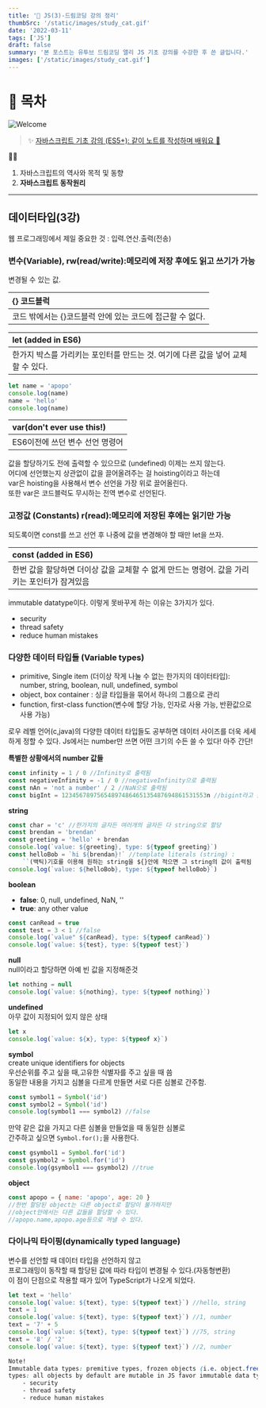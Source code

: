 ```yaml
---
title: '🎉 JS(3)-드림코딩 강의 정리'
thumbSrc: '/static/images/study_cat.gif'
date: '2022-03-11'
tags: ['JS']
draft: false
summary: '본 포스트는 유투브 드림코딩 앨리 JS 기초 강의를 수강한 후 쓴 글입니다.'
images: ['/static/images/study_cat.gif']
---
```


# 📌 목차

![Welcome](/static/images/study_cat.gif)

> ✨ [자바스크립트 기초 강의 (ES5+): 같이 노트를 작성하며 배워요 📒](https://www.youtube.com/playlist?list=PLv2d7VI9OotTVOL4QmPfvJWPJvkmv6h-2)

💁🏻

1.  자바스크립트의 역사와 목적 및 동향
2.  **자바스크립트 동작원리**

---

## **데이터타입**(3강)

웹 프로그래밍에서 제일 중요한 것 : 입력.연산.출력(전송)

### **변수(Variable), rw(read/write):메모리에 저장 후에도 읽고 쓰기가 가능**

변경될 수 있는 값.

| {} 코드블럭                                               |
| :-------------------------------------------------------- |
| 코드 밖에서는 {}코드블럭 안에 있는 코드에 접근할 수 없다. |

| let (added in ES6)                                                               |
| :------------------------------------------------------------------------------- |
| 한가지 박스를 가리키는 포인터를 만드는 것. 여기에 다른 값을 넣어 교체할 수 있다. |

```js
let name = 'apopo'
console.log(name)
name = 'hello'
console.log(name)
```

| var(don't ever use this!)       |
| :------------------------------ |
| ES6이전에 쓰던 변수 선언 명령어 |

값을 할당하기도 전에 출력할 수 있으므로 (undefined) 이제는 쓰지 않는다.<br />
어디에 선언했는지 상관없이 값을 끌어올려주는 걸 hoisting이라고 하는데<br />
var은 hoisting을 사용해서 변수 선언을 가장 위로 끌어올린다.<br />
또한 var은 코드블럭도 무시하는 전역 변수로 선언된다.

### **고정값 (Constants) r(read):메모리에 저장된 후에는 읽기만 가능**

되도록이면 const를 쓰고 선언 후 나중에 값을 변경해야 할 때만 let을 쓰자.

| const (added in ES6)                                                                         |
| :------------------------------------------------------------------------------------------- |
| 한번 값을 할당하면 더이상 값을 교체할 수 없게 만드는 명령어. 값을 가리키는 포인터가 잠겨있음 |

immutable datatype이다.
이렇게 못바꾸게 하는 이유는 3가지가 있다.

- security
- thread safety
- reduce human mistakes

### **다양한 데이터 타입들 (Variable types)**

- primitive, Single item (더이상 작게 나눌 수 없는 한가지의 데이터타입):<br /> number, string, boolean, null, undefined, symbol
- object, box container : 싱글 타입들을 묶어서 하나의 그룹으로 관리
- function, first-class function(변수에 할당 가능, 인자로 사용 가능, 반환값으로 사용 가능)

로우 레벨 언어(c,java)의 다양한 데이터 타입들도 공부하면 데이터 사이즈를 더욱 세세하게 정할 수 있다.
Js에서는 number만 쓰면 어떤 크기의 수든 쓸 수 있다! 아주 간단!

**특별한 상황에서의 number 값들**

```js
const infinity = 1 / 0 //Infinity로 출력됨
const negativeInfinity = -1 / 0 //negativeInfinity으로 출력됨
const nAn = 'not a number' / 2 //NaN으로 출력됨
const bigInt = 12345678975654897486465135487694861531553n //bigint라고 출력됨
```

**string**

```js
const char = 'c' //한가지의 글자든 여러개의 글자든 다 string으로 할당
const brendan = 'brendan'
const greeting = 'hello' + brendan
console.log(`value: ${greeting}, type: ${typeof greeting}`)
const helloBob = `hi ${brendan}!` //template literals (string) :
    ``(백틱)기호를 이용해 원하는 string을 ${}안에 적으면 그 string의 값이 출력됨
console.log(`value: ${helloBob}, type: ${typeof helloBob}`)
```

**boolean**<br />

- **false**: 0, null, undefined, NaN, ''<br />
- **true**: any other value

```js
const canRead = true
const test = 3 < 1 //false
console.log(`value" ${canRead}, type: ${typeof canRead}`)
console.log(`value: ${test}, type: ${typeof test}`)
```

**null**<br />
null이라고 할당하면 아예 빈 값을 지정해준것

```js
let nothing = null
console.log(`value: ${nothing}, type: ${typeof nothing}`)
```

**undefined**<br />
아무 값이 지정되어 있지 않은 상태

```js
let x
console.log(`value: ${x}, type: ${typeof x}`)
```

**symbol**<br />
create unique identifiers for objects<br />
우선순위를 주고 싶을 때,고유한 식별자를 주고 싶을 때 씀<br />
동일한 내용을 가지고 심볼을 다르게 만들면 서로 다른 심볼로 간주함.

```js
const symbol1 = Symbol('id')
const symbol2 = Symbol('id')
console.log(symbol1 === symbol2) //false
```

만약 같은 값을 가지고 다른 심볼을 만들었을 때 동일한 심볼로<br />
간주하고 싶으면 `Symbol.for();`을 사용한다.

```js
const gsymbol1 = Symbol.for('id')
const gsymbol2 = Symbol.for('id')
console.log(gsymbol1 === gsymbol2) //true
```

**object**<br />

```js
const apopo = { name: 'apopo', age: 20 }
//한번 할당된 object는 다른 object로 할당이 불가하지만
//object안에서는 다른 값들을 할당할 수 있다.
//apopo.name,apopo.age등으로 꺼낼 수 있다.
```

### **다이나믹 타이핑(dynamically typed language)**

변수를 선언할 때 데이터 타입을 선언하지 않고<br />
프로그래밍이 동작할 때 할당된 값에 따라 타입이 변경될 수 있다.(자동형변환)<br />
이 점이 단점으로 작용할 때가 있어 TypeScript가 나오게 되었다.

```js
let text = 'hello'
console.log(`value: ${text}, type: ${typeof text}`) //hello, string
text = 1
console.log(`value: ${text}, type: ${typeof text}`) //1, number
text = '7' + 5
console.log(`value: ${text}, type: ${typeof text}`) //75, string
text = '8' / '2'
console.log(`value: ${text}, type: ${typeof text}`) //2, number
```

```css
Note!
Immutable data types: premitive types, frozen objects (i.e. object.freeze()) Mutable data
types: all objects by default are mutable in JS favor immutable data type always for a few reasons:
    - security
    - thread safety
    - reduce human mistakes
```
